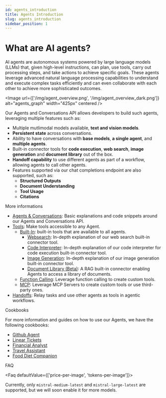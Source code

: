 ```yaml
---
id: agents_introduction
title: Agents Introduction
slug: agents_introduction
sidebar_position: 1
---
```



# What are AI agents?

AI agents are autonomous systems powered by large language models (LLMs) that, given high-level instructions, can plan, use tools, carry out processing steps, and take actions to achieve specific goals. These agents leverage advanced natural language processing capabilities to understand and execute complex tasks efficiently and can even collaborate with each other to achieve more sophisticated outcomes.

<Image
  url={['/img/agent_overview.png', '/img/agent_overview_dark.png']}
  alt="agents_graph"
  width="425px"
  centered
/>

Our Agents and Conversations API allows developers to build such agents, leveraging multiple features such as:
- Multiple mutlimodal models available, **text and vision models**.
- **Persistent state** across conversations.
- Ability to have conversations with **base models**, **a single agent**, and **multiple agents**.
- Built-in connector tools for **code execution**, **web search**, **image generation** and **document library** out of the box.
- **Handoff capability** to use different agents as part of a workflow, allowing agents to call other agents.
- Features supported via our chat completions endpoint are also supported, such as:
  - **Structured Outputs**
  - **Document Understanding**
  - **Tool Usage**
  - **Citations**

<SectionTab as="h1" variant="secondary" sectionId="more-informations">More informations</SectionTab>

- [Agents & Conversations](../agents/agents): Basic explanations and code snippets around our Agents and Conversations API.
- [Tools](../agents/tools): Make tools accessible to any Agent.
  - [Built-In](../agents/tools/built-in): built-in tools that are available to all agents.
    - [Websearch](../agents/tools/built-in/websearch): In-depth explanation of our web search built-in connector tool.
    - [Code Interpreter](../agents/tools/built-in/code_interpreter): In-depth explanation of our code interpreter for code execution built-in connector tool.
    - [Image Generation](../agents/tools/built-in/image_generation): In-depth explanation of our image generation built-in connector tool.
    - [Document Library (Beta)](../agents/tools/built-in/document_library): A RAG built-in connector enabling Agents to access a library of documents.
  - [Function Calling](../agents/tools/function_calling): Leverage function calling to create custom tools.
  - [MCP](../agents/tools/mcp): Leverage MCP Servers to create custom tools or use third-party ones.
- [Handoffs](../agents/handoffs): Relay tasks and use other agents as tools in agentic workflows.

<SectionTab sectionId="cookbooks">
  <span>Cookbooks</span>
</SectionTab>

For more information and guides on how to use our Agents, we have the following cookbooks:
- [Github Agent](https://github.com/mistralai/cookbook/tree/main/mistral/agents/agents_api/github_agent)
- [Linear Tickets](https://github.com/mistralai/cookbook/tree/main/mistral/agents/agents_api/prd_linear_ticket)
- [Financial Analyst](https://github.com/mistralai/cookbook/tree/main/mistral/agents/agents_api/financial_analyst)
- [Travel Assistant](https://github.com/mistralai/cookbook/tree/main/mistral/agents/agents_api/travel_assistant)
- [Food Diet Companion](https://github.com/mistralai/cookbook/tree/main/mistral/agents/agents_api/food_diet_companion)

<SectionTab sectionId="faq">FAQ</SectionTab>

<Faq defaultValue={['price-per-image', 'tokens-per-image']}>
<FaqItem question="Which models are supported?">

  Currently, only `mistral-medium-latest` and `mistral-large-latest` are supported, but we will soon enable it for more models.
</FaqItem>
</Faq>
